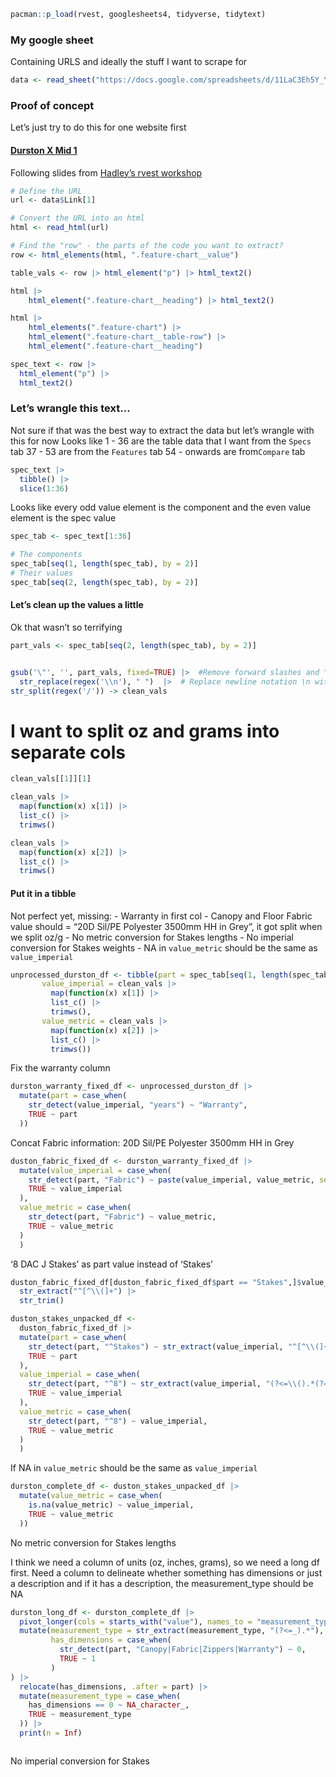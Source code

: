 

```r
pacman::p_load(rvest, googlesheets4, tidyverse, tidytext)
```

### My google sheet 

Containing URLS and ideally the stuff I want to scrape for

<!-- How do I read this in without authenticating each time? -->

```r
data <- read_sheet("https://docs.google.com/spreadsheets/d/11LaC3Eh5Y_YLsO08YJ_JTxO-b6qnbu_eZLK0NTZGS-Q/edit?gid=0#gid=0")
```

### Proof of concept

Let's just try to do this for one website first

#### [Durston X Mid 1](https://durstongear.com/products/x-mid-1-tent-ultralight-backpacking?srsltid=AfmBOoo6yPP8g496tbJ18WFmLgMocdIWQX47hEl-lEPiUeMJayu7NrVi&variant=48282868121891)

Following slides from [Hadley's rvest workshop ](https://github.com/hadley/web-scraping)

```r
# Define the URL
url <- data$Link[1]

# Convert the URL into an html
html <- read_html(url)

# Find the "row" - the parts of the code you want to extract?
row <- html_elements(html, ".feature-chart__value")

table_vals <- row |> html_element("p") |> html_text2() 

html |> 
    html_element(".feature-chart__heading") |> html_text2() 

html |> 
    html_elements(".feature-chart") |>
    html_element(".feature-chart__table-row") |>
    html_element(".feature-chart__heading")

spec_text <- row |> 
  html_element("p") |> 
  html_text2()
```

### Let's wrangle this text...

Not sure if that was the best way to extract the data but let's wrangle with this for now
Looks like 1 - 36 are the table data that I want from the `Specs` tab
37 - 53 are from the `Features` tab
54 - onwards are from`Compare` tab

```r
spec_text |> 
  tibble() |> 
  slice(1:36)
```

Looks like every odd value element is the component and the even value element is the spec value

```r
spec_tab <- spec_text[1:36]

# The components
spec_tab[seq(1, length(spec_tab), by = 2)]
# Their values
spec_tab[seq(2, length(spec_tab), by = 2)]
```

#### Let's clean up the values a little

Ok that wasn't so terrifying

```r
part_vals <- spec_tab[seq(2, length(spec_tab), by = 2)] 


gsub('\"', '', part_vals, fixed=TRUE) |>  #Remove forward slashes and " inches
  str_replace(regex('\\n'), " ")  |>  # Replace newline notation \n with a space
str_split(regex('/')) -> clean_vals
```

# I want to split oz and grams into separate cols

```r
clean_vals[[1]][1] 

clean_vals |> 
  map(function(x) x[1]) |> 
  list_c() |> 
  trimws()

clean_vals |> 
  map(function(x) x[2]) |> 
  list_c() |> 
  trimws()
```


#### Put it in a tibble

Not perfect yet, missing: 
- Warranty in first col
- Canopy and Floor Fabric value should = "20D Sil/PE Polyester 3500mm HH in Grey", it got split when we split oz/g
- No metric conversion for Stakes lengths
- No imperial conversion for Stakes weights
- NA in `value_metric` should be the same as `value_imperial`


```r
unprocessed_durston_df <- tibble(part = spec_tab[seq(1, length(spec_tab), by = 2)],
       value_imperial = clean_vals |> 
         map(function(x) x[1]) |> 
         list_c() |> 
         trimws(),
       value_metric = clean_vals |> 
         map(function(x) x[2]) |> 
         list_c() |> 
         trimws())
```

Fix the warranty column

```r
durston_warranty_fixed_df <- unprocessed_durston_df |> 
  mutate(part = case_when(
    str_detect(value_imperial, "years") ~ "Warranty",
    TRUE ~ part
  ))
```

Concat Fabric information: 20D Sil/PE Polyester 3500mm HH in Grey

```r
duston_fabric_fixed_df <- durston_warranty_fixed_df |> 
  mutate(value_imperial = case_when(
    str_detect(part, "Fabric") ~ paste(value_imperial, value_metric, sep = "/"),
    TRUE ~ value_imperial
  ),
  value_metric = case_when(
    str_detect(part, "Fabric") ~ value_metric, 
    TRUE ~ value_metric
  )
  )
```

'8 DAC J Stakes' as part value instead of 'Stakes'

```r
duston_fabric_fixed_df[duston_fabric_fixed_df$part == "Stakes",]$value_imperial |> 
  str_extract("^[^\\(]+") |> 
  str_trim()

duston_stakes_unpacked_df <- 
  duston_fabric_fixed_df |> 
  mutate(part = case_when(
    str_detect(part, "^Stakes") ~ str_extract(value_imperial, "^[^\\(]+") |> str_trim(),
    TRUE ~ part
  ),
  value_imperial = case_when(
    str_detect(part, "^8") ~ str_extract(value_imperial, "(?<=\\().*(?=\\))") |> str_trim(),
    TRUE ~ value_imperial
  ),
  value_metric = case_when(
    str_detect(part, "^8") ~ value_imperial,
    TRUE ~ value_metric
  )
  )
```

If NA in `value_metric` should be the same as `value_imperial`


```r
durston_complete_df <- duston_stakes_unpacked_df |>
  mutate(value_metric = case_when(
    is.na(value_metric) ~ value_imperial, 
    TRUE ~ value_metric
  ))
```

No metric conversion for Stakes lengths

I think we need a column of units (oz, inches, grams), so we need a long df first. 
Need a column to delineate whether something has dimensions or just a description
and if it has a description, the measurement_type should be NA

```r
durston_long_df <- durston_complete_df |> 
  pivot_longer(cols = starts_with("value"), names_to = "measurement_type", values_to = "value") |> 
  mutate(measurement_type = str_extract(measurement_type, "(?<=_).*"),
         has_dimensions = case_when(
           str_detect(part, "Canopy|Fabric|Zippers|Warranty") ~ 0,
           TRUE ~ 1
         ) 
) |> 
  relocate(has_dimensions, .after = part) |> 
  mutate(measurement_type = case_when(
    has_dimensions == 0 ~ NA_character_,
    TRUE ~ measurement_type
  )) |> 
  print(n = Inf)
```



```r

```


No imperial conversion for Stakes

```r

```

